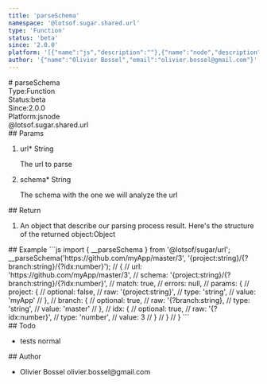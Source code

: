 ```yaml
---
title: 'parseSchema'
namespace: '@lotsof.sugar.shared.url'
type: 'Function'
status: 'beta'
since: '2.0.0'
platform: '[{"name":"js","description":""},{"name":"node","description":""}]'
author: '{"name":"Olivier Bossel","email":"olivier.bossel@gmail.com"}'
---
```

<div class="docmap-mdx">
# parseSchema
<div class="_metas">
<div class="_type"><span class="_type-label">Type:</span><span class="_type-value">Function</span></div>
<div class="_status"><span class="_status-label">Status:</span><span class="_status-value -beta">beta</span></div>
<div class="_since"><span class="_since-label">Since:</span><span class="_since-value">2.0.0</span></div>
<div class="_platform"><span class="_platform-label">Platform:</span><span class="_platform-value -js">js</span><span class="_platform-value -node">node</span></div>
</div>
<div class="_namespace">@lotsof.sugar.shared.url</div>
<div class="_params">
## Params
<ol class="_list">
<li class="_item">
<span class="_name">url<span class="_required">*</span></span><span class="_default"></span> <span class="_type">String</span>
<p class="_description">The url to parse</p>
</li>
<li class="_item">
<span class="_name">schema<span class="_required">*</span></span><span class="_default"></span> <span class="_type">String</span>
<p class="_description">The schema with the one we will analyze the url</p>
</li>
</ol>
</div>
<div class="_return">
## Return
<ol class="_list">
<li class="_item">
<span class="_description">An object that describe our parsing process result. Here's the structure of the returned object:</span><span class="_default"></span><span class="_type">Object</span>
</li>
</ol>
</div>
<div class="_examples">
## Example
```js
import { __parseSchema } from '@lotsof/sugar/url';
__parseSchema('https://github.com/myApp/master/3', '{project:string}/{?branch:string}/{?idx:number}');
// {
//   url: 'https://github.com/myApp/master/3',
//   schema: '{project:string}/{?branch:string}/{?idx:number}',
//   match: true,
//   errors: null,
//   params: {
//     project: {
//       optional: false,
//       raw: '{project:string}',
//       type: 'string',
//       value: 'myApp'
//     },
//     branch: {
//       optional: true,
//       raw: '{?branch:string},
//       type: 'string',
//       value: 'master'
//     },
//     idx: {
//       optional: true,
//       raw: '{?idx:number}',
//       type: 'number',
//       value: 3
//     }
//   }
// }
```
</div>
<div class="_todo">
## Todo
<ul class="_list">
<li class="_item">
<span class="_description">tests</span>
<span class="_priority -normal">normal</span>
</li>
</ul>
</div>
<div class="_author">
## Author
<ul class="_list">
<li class="_item">
<span class="_name">Olivier Bossel</span>
<span class="_email">olivier.bossel@gmail.com</span>
</li>
</ul>
</div>
</div>